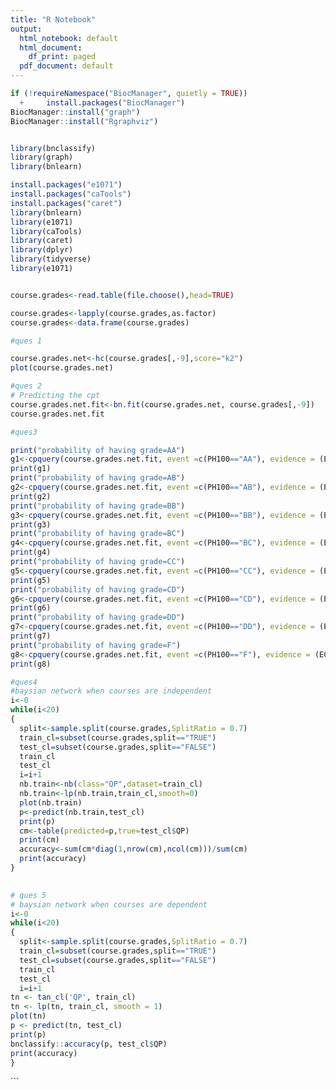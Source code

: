 ```yaml
---
title: "R Notebook"
output:
  html_notebook: default
  html_document:
    df_print: paged
  pdf_document: default
---
```

```r
if (!requireNamespace("BiocManager", quietly = TRUE))
  +     install.packages("BiocManager")
BiocManager::install("graph")
BiocManager::install("Rgraphviz")


library(bnclassify)
library(graph)
library(bnlearn)

install.packages("e1071") 
install.packages("caTools") 
install.packages("caret") 
library(bnlearn)
library(e1071) 
library(caTools) 
library(caret) 
library(dplyr)
library(tidyverse)
library(e1071)
```
```r

```


```r
course.grades<-read.table(file.choose(),head=TRUE)
```

```r
course.grades<-lapply(course.grades,as.factor)
course.grades<-data.frame(course.grades)
```
```r
#ques 1

course.grades.net<-hc(course.grades[,-9],score="k2")   
plot(course.grades.net)

```
```r
#ques 2
# Predicting the cpt
course.grades.net.fit<-bn.fit(course.grades.net, course.grades[,-9])
course.grades.net.fit
```
```r
#ques3

print("probability of having grade=AA")
g1<-cpquery(course.grades.net.fit, event =c(PH100=="AA"), evidence = (EC100=="DD" & IT101=="CC" & MA101=="CD") , n =1000)
print(g1)
print("probability of having grade=AB")
g2<-cpquery(course.grades.net.fit, event =c(PH100=="AB"), evidence = (EC100=="DD" & IT101=="CC" & MA101=="CD") , n =1000)
print(g2)
print("probability of having grade=BB")
g3<-cpquery(course.grades.net.fit, event =c(PH100=="BB"), evidence = (EC100=="DD" & IT101=="CC" & MA101=="CD") , n =1000)
print(g3)
print("probability of having grade=BC")
g4<-cpquery(course.grades.net.fit, event =c(PH100=="BC"), evidence = (EC100=="DD" & IT101=="CC" & MA101=="CD") , n =1000)
print(g4)
print("probability of having grade=CC")
g5<-cpquery(course.grades.net.fit, event =c(PH100=="CC"), evidence = (EC100=="DD" & IT101=="CC" & MA101=="CD") , n =1000)
print(g5)
print("probability of having grade=CD")
g6<-cpquery(course.grades.net.fit, event =c(PH100=="CD"), evidence = (EC100=="DD" & IT101=="CC" & MA101=="CD") , n =1000)
print(g6)
print("probability of having grade=DD")
g7<-cpquery(course.grades.net.fit, event =c(PH100=="DD"), evidence = (EC100=="DD" & IT101=="CC" & MA101=="CD") , n =1000)
print(g7)
print("probability of having grade=F")
g8<-cpquery(course.grades.net.fit, event =c(PH100=="F"), evidence = (EC100=="DD" & IT101=="CC" & MA101=="CD") , n =1000)
print(g8)
```



```r
#ques4
#baysian network when courses are independent
i<-0
while(i<20)
{
  split<-sample.split(course.grades,SplitRatio = 0.7)
  train_cl=subset(course.grades,split=="TRUE")
  test_cl=subset(course.grades,split=="FALSE")
  train_cl
  test_cl
  i=i+1
  nb.train<-nb(class="QP",dataset=train_cl)
  nb.train<-lp(nb.train,train_cl,smooth=0)
  plot(nb.train)
  p<-predict(nb.train,test_cl)
  print(p)
  cm<-table(predicted=p,true=test_cl$QP)
  print(cm)
  accuracy<-sum(cm*diag(1,nrow(cm),ncol(cm)))/sum(cm)
  print(accuracy)
}
  
```
```r
# ques 5
# baysian network when courses are dependent
i<-0
while(i<20)
{
  split<-sample.split(course.grades,SplitRatio = 0.7)
  train_cl=subset(course.grades,split=="TRUE")
  test_cl=subset(course.grades,split=="FALSE")
  train_cl
  test_cl
  i=i+1
tn <- tan_cl('QP', train_cl)
tn <- lp(tn, train_cl, smooth = 1)
plot(tn)
p <- predict(tn, test_cl)
print(p)
bnclassify::accuracy(p, test_cl$QP)
print(accuracy)
}
```
```




